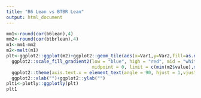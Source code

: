 ```yaml
---
title: "B6 Lean vs BTBR Lean"
output: html_document
---
```




```r
mm1<-round(cor(b6lean),4)
mm2<-round(cor(btbrlean),4)
m1<-mm1-mm2
m2<-melt(m1)
plt<-ggplot2::ggplot(m2)+ggplot2::geom_tile(aes(x=Var1,y=Var2,fill=as.numeric(value)))+
  ggplot2::scale_fill_gradient2(low = "blue", high = "red", mid = "white",
                                midpoint = 0, limit = c(min(m2$value),max(m2$value)), space = "Lab",name="Correlation")+
  ggplot2::theme(axis.text.x = element_text(angle = 90, hjust = 1,vjust = 0.5))+
  ggplot2::xlab("")+ggplot2::ylab("")
plt1<-plotly::ggplotly(plt)
plt1
```

